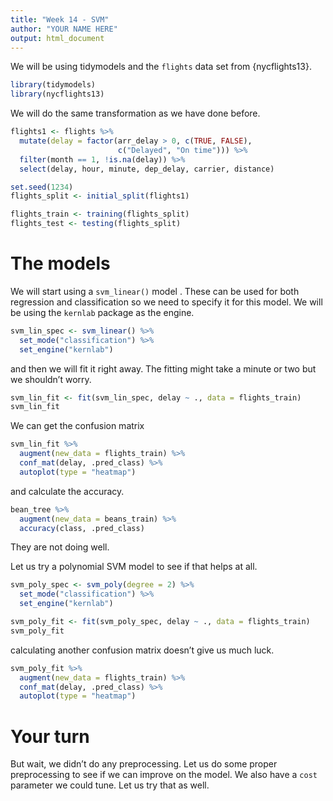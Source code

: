 ```yaml
---
title: "Week 14 - SVM"
author: "YOUR NAME HERE"
output: html_document
---
```


We will be using tidymodels and the `flights` data set from {nycflights13}.

```r
library(tidymodels)
library(nycflights13)
```

We will do the same transformation as we have done before.

```r
flights1 <- flights %>%
  mutate(delay = factor(arr_delay > 0, c(TRUE, FALSE),
                        c("Delayed", "On time"))) %>%
  filter(month == 1, !is.na(delay)) %>%
  select(delay, hour, minute, dep_delay, carrier, distance)

set.seed(1234)
flights_split <- initial_split(flights1)

flights_train <- training(flights_split)
flights_test <- testing(flights_split)
```

# The models

We will start using a `svm_linear()` model . These can be used for both regression and classification so we need to specify it for this model. We will be using the `kernlab` package as the engine.

```r
svm_lin_spec <- svm_linear() %>%
  set_mode("classification") %>%
  set_engine("kernlab")
```

and then we will fit it right away. The fitting might take a minute or two but we shouldn't worry.

```r
svm_lin_fit <- fit(svm_lin_spec, delay ~ ., data = flights_train)
svm_lin_fit
```

We can get the confusion matrix

```r
svm_lin_fit %>%
  augment(new_data = flights_train) %>%
  conf_mat(delay, .pred_class) %>%
  autoplot(type = "heatmap")
```

and calculate the accuracy.

```r
bean_tree %>%
  augment(new_data = beans_train) %>%
  accuracy(class, .pred_class)
```

They are not doing well.

Let us try a polynomial SVM model to see if that helps at all.

```r
svm_poly_spec <- svm_poly(degree = 2) %>%
  set_mode("classification") %>%
  set_engine("kernlab")

svm_poly_fit <- fit(svm_poly_spec, delay ~ ., data = flights_train)
svm_poly_fit
```

calculating another confusion matrix doesn't give us much luck.

```r
svm_poly_fit %>%
  augment(new_data = flights_train) %>%
  conf_mat(delay, .pred_class) %>%
  autoplot(type = "heatmap")
```

# Your turn

But wait, we didn't do any preprocessing. Let us do some proper preprocessing to see if we can improve on the model. We also have a `cost` parameter we could tune. Let us try that as well.
